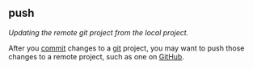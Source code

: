## push

<dfn>Updating the remote git project from the local project.</dfn>

After you [commit](c.html#commit) changes to a [git](g.html#git) project, you may want to push those changes to a remote project, such as one on [GitHub](g.html#github).
